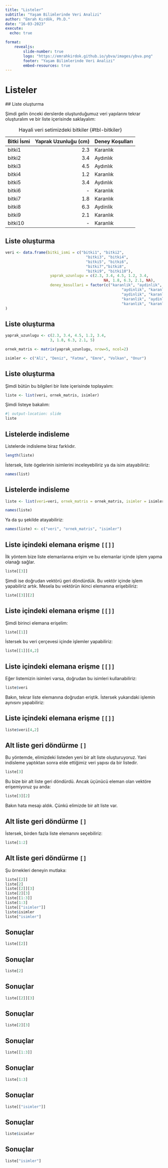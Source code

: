```yaml
---
title: "Listeler"
subtitle: "Yaşam Bilimlerinde Veri Analizi"
author: "Emrah Kırdök, Ph.D."
date: "16-03-2023"
execute: 
  echo: true

format: 
    revealjs:
        slide-number: true
        logo: "https://emrahkirdok.github.io/ybva/images/ybva.png"
        footer: "Yaşam Bilimlerinde Veri Analizi"
        embed-resources: true
---
```


# Listeler

## Liste oluşturma

Şimdi gelin önceki derslerde oluşturduğumuz veri yapılarını tekrar oluşturalım ve bir liste içerisinde saklayalım:

| Bitki İsmi | Yaprak Uzunluğu (cm) | Deney Koşulları | 
|:-----------|---------------------:|:----------------|
| bitki1     | 2.3                  | Karanlık        |
| bitki2     | 3.4                  | Aydınlık        |
| bitki3     | 4.5                  | Aydınlık        |
| bitki4     | 1.2                  | Karanlık        |
| bitki5     | 3.4                  | Aydınlık        |
| bitki6     | -                    | Karanlık        |
| bitki7     | 1.8                  | Karanlık        |
| bitki8     | 6.3                  | Aydinlik        |
| bitki9     | 2.1                  | Karanlık        |
| bitki10    | -                    | Karanlık        |

: Hayali veri setimizdeki bitkiler {#tbl-bitkiler}

## Liste oluşturma

```r
veri <- data.frame(bitki_ismi = c("bitki1", "bitki2", 
                                    "bitki3", "bitki4", 
                                    "bitki5", "bitki6", 
                                    "bitki7","bitki8", 
                                    "bitki9", "bitki10"),
                    yaprak_uzunlugu = c(2.3, 3.4, 4.5, 1.2, 3.4, 
                                            NA, 1.8, 6.3, 2.1, NA),
                    deney_kosullari = factor(c("karanlik", "aydinlik", 
                                                    "aydinlik", "karanlik", 
                                                    "aydinlik", "karanlik", 
                                                    "karanlik", "aydinlik", 
                                                    "karanlik", "karanlik"))
)
```

## Liste oluşturma

```r
yaprak_uzunlugu <- c(2.3, 3.4, 4.5, 1.2, 3.4, 
                    3, 1.8, 6.3, 2.1, 5)

ornek_matris <- matrix(yaprak_uzunlugu, nrow=5, ncol=2)
```

```r
isimler <- c("Ali", "Deniz", "Fatma", "Emre", "Volkan", "Onur")
```

## Liste oluşturma

Şimdi bütün bu bilgileri bir liste içerisinde toplayalım:

```r
liste <- list(veri, ornek_matris, isimler)
```

Şimdi listeye bakalım:

```r
#| output-location: slide
liste
```

## Listelerde indisleme

Listelerde indisleme biraz farklıdır.

```r
length(liste)
```

İstersek, liste ögelerinin isimlerini inceleyebiliriz ya da isim atayabiliriz:

```r
names(list)
```

## Listelerde indisleme

```r
liste <- list(veri=veri, ornek_matris = ornek_matris, isimler = isimler)
```

```r
names(liste)
```

Ya da şu şekilde atayabiliriz:

```r
names(liste) <- c("veri", "ornek_matris", "isimler")
```

## Liste içindeki elemana erişme `[[]]`

İlk yöntem bize liste elemanlarına erişim ve bu elemanlar içinde işlem yapma olanağı sağlar.

```r
liste[[3]]
```

Şimdi ise doğrudan vektörü geri döndürdük. Bu vektör içinde işlem yapabiliriz artık. Mesela bu vektörün ikinci elemanına erişebiliriz:

```r
liste[[3]][2]
```

## Liste içindeki elemana erişme `[[]]`

Şimdi birinci elemana erişelim:

```r
liste[[1]]
```

İstersek bu veri çerçevesi içinde işlemler yapabiliriz:

```r
liste[[1]][4,2]
```

## Liste içindeki elemana erişme `[[]]`

Eğer listemizin isimleri varsa, doğrudan bu isimleri kullanabiliriz:

```r
liste$veri
```

Bakın, tekrar liste elemanına doğrudan eriştik. İstersek yukarıdaki işlemin aynısını yapabiliriz:

## Liste içindeki elemana erişme `[[]]`

```r
liste$veri[4,2]
```

## Alt liste geri döndürme `[]`

Bu yöntemde, elimizdeki listeden yeni bir alt liste oluşturuyoruz. Yani indisleme yaptıktan sonra elde ettiğimiz veri yapısı da bir listedir.

```r
liste[3]
```

Bu bize bir alt liste geri döndürdü. Ancak üçünücü eleman olan vektöre erişemiyoruz şu anda:

```r
liste[3][2]
```

Bakın hata mesajı aldık. Çünkü elimizde bir alt liste var.

## Alt liste geri döndürme `[]`

İstersek, birden fazla liste elemanını seçebiliriz:

```r
liste[1:2]
```

## Alt liste geri döndürme `[]`

Şu örnekleri deneyin mutlaka:

```r
liste[[2]]
liste[2]
liste[[2]][3]
liste[2][3]
liste[[1:3]]
liste[1:3]
liste[["isimler"]]
liste$isimler
liste["isimler"]
```

## Sonuçlar

```r
liste[[2]]
```

## Sonuçlar

```r
liste[2]
```

## Sonuçlar

```r
liste[[2]][3]
```

## Sonuçlar

```r
liste[2][3]
```

## Sonuçlar

```r
liste[[1:3]]
```

## Sonuçlar

```r
liste[1:3]
```

## Sonuçlar

```r
liste[["isimler"]]
```

## Sonuçlar

```r
liste$isimler
```

## Sonuçlar

```r
liste["isimler"]
```
